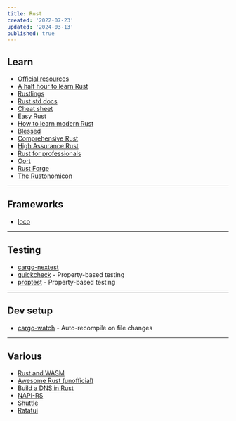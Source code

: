 ```yaml
---
title: Rust
created: '2022-07-23'
updated: '2024-03-13'
published: true
---
```


## Learn

-   [Official resources](https://www.rust-lang.org/learn)
-   [A half hour to learn Rust](https://fasterthanli.me/articles/a-half-hour-to-learn-rust)
-   [Rustlings](https://github.com/rust-lang/rustlings)
-   [Rust std docs](https://doc.rust-lang.org/std)
-   [Cheat sheet](https://cheats.rs/)
-   [Easy Rust](https://dhghomon.github.io/easy_rust/)
-   [How to learn modern Rust](https://github.com/joaocarvalhoopen/How_to_learn_modern_Rust)
-   [Blessed](https://blessed.rs/crates)
-   [Comprehensive Rust](https://google.github.io/comprehensive-rust/)
-   [High Assurance Rust](https://highassurance.rs/)
-   [Rust for professionals](https://overexact.com/rust-for-professionals/)
-   [Oort](https://oort.rs/)
-   [Rust Forge](https://forge.rust-lang.org/)
-   [The Rustonomicon](https://doc.rust-lang.org/nomicon/)

---

## Frameworks

-   [loco](https://github.com/loco-rs/loco)

---

## Testing

-   [cargo-nextest](https://nexte.st/)
-   [quickcheck](https://github.com/BurntSushi/quickcheck) - Property-based testing
-   [proptest](https://github.com/proptest-rs/proptest) - Property-based testing

---

## Dev setup

-   [cargo-watch](https://github.com/watchexec/cargo-watch) - Auto-recompile on file changes

---

## Various

-   [Rust and WASM](https://rustwasm.github.io/docs/book/)
-   [Awesome Rust (unofficial)](https://github.com/rust-unofficial/awesome-rust)
-   [Build a DNS in Rust](https://github.com/EmilHernvall/dnsguide)
-   [NAPI-RS](https://napi.rs/)
-   [Shuttle](https://www.shuttle.rs/)
-   [Ratatui](https://github.com/ratatui-org/ratatui)
